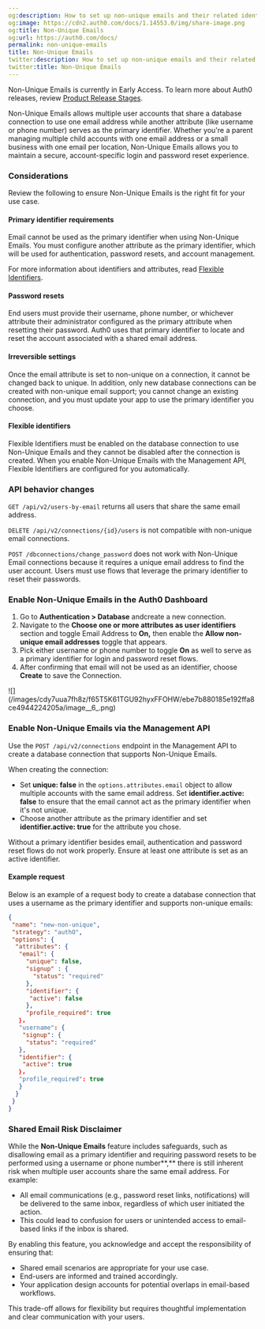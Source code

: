 ```yaml
---
og:description: How to set up non-unique emails and their related identifiers
og:image: https://cdn2.auth0.com/docs/1.14553.0/img/share-image.png
og:title: Non-Unique Emails
og:url: https://auth0.com/docs/
permalink: non-unique-emails
title: Non-Unique Emails
twitter:description: How to set up non-unique emails and their related identifiers
twitter:title: Non-Unique Emails
---
```


<Callout icon="file-lines" color="#0EA5E9" iconType="regular">

Non-Unique Emails is currently in Early Access. To learn more about Auth0 releases, review [Product Release Stages](/docs/troubleshoot/product-lifecycle/product-release-stages).

</Callout>

Non-Unique Emails allows multiple user accounts that share a database connection to use one email address while another attribute (like username or phone number) serves as the primary identifier. Whether you're a parent managing multiple child accounts with one email address or a small business with one email per location, Non-Unique Emails allows you to maintain a secure, account-specific login and password reset experience.

### Considerations

Review the following to ensure Non-Unique Emails is the right fit for your use case.

#### Primary identifier requirements

Email cannot be used as the primary identifier when using Non-Unique Emails. You must configure another attribute as the primary identifier, which will be used for authentication, password resets, and account management.

For more information about identifiers and attributes, read [Flexible Identifiers](/docs/authenticate/database-connections/flexible-identifiers-and-attributes).

#### Password resets

End users must provide their username, phone number, or whichever attribute their administrator configured as the primary attribute when resetting their password. Auth0 uses that primary identifier to locate and reset the account associated with a shared email address.

#### Irreversible settings

Once the email attribute is set to non-unique on a connection, it cannot be changed back to unique. In addition, only new database connections can be created with non-unique email support; you cannot change an existing connection, and you must update your app to use the primary identifier you choose.

#### Flexible identifiers

Flexible Identifiers must be enabled on the database connection to use Non-Unique Emails and they cannot be disabled after the connection is created. When you enable Non-Unique Emails with the <Tooltip tip="" cta="View Glossary" href="/docs/glossary?term=Management+API">Management API</Tooltip>, Flexible Identifiers are configured for you automatically.

### API behavior changes

`GET /api/v2/users-by-email` returns all users that share the same email address.

`DELETE /api/v2/connections/{id}/users` is not compatible with non-unique email connections.

`POST /dbconnections/change_password` does not work with Non-Unique Email connections because it requires a unique email address to find the user account. Users must use flows that leverage the primary identifier to reset their passwords.

### Enable Non-Unique Emails in the Auth0 Dashboard

1. Go to **Authentication > Database** andcreate a new connection.
2. Navigate to the **Choose one or more attributes as user identifiers** section and toggle Email Address to **On,** then enable the **Allow non-unique email addresses** toggle that appears.
3. Pick either username or phone number to toggle **On** as well to serve as a primary identifier for login and password reset flows.
4. After confirming that email will not be used as an identifier, choose **Create** to save the Connection.

<Frame>![](/images/cdy7uua7fh8z/f65T5K61TGU92hyxFFOHW/ebe7b880185e192ffa8ce4944224205a/image__6_.png)</Frame>

### Enable Non-Unique Emails via the Management API

Use the `POST /api/v2/connections` endpoint in the Management API to create a database connection that supports Non-Unique Emails.

When creating the connection:

* Set **unique: false** in the `options.attributes.email` object to allow multiple accounts with the same email address. Set **identifier.active: false** to ensure that the email cannot act as the primary identifier when it's not unique.
* Choose another attribute as the primary identifier and set **identifier.active: true** for the attribute you chose.

Without a primary identifier besides email, authentication and password reset flows do not work properly. Ensure at least one attribute is set as an active identifier.

#### Example request

Below is an example of a request body to create a database connection that uses a username as the primary identifier and supports non-unique emails:

```json lines expandable
{
 "name": "new-non-unique",
 "strategy": "authO",
 "options": {
  "attributes": {
   "email": {
     "unique": false,
     "signup" : {
       "status": "required"
     },
     "identifier": {
      "active": false
     },
     "profile_required": true
   ｝，
   "username": {
    "signup": {
     "status": "required"
   },
   "identifier": {
    "active": true
   ｝，
   "profile_required": true
   }
  }
 }
}
```






### Shared Email Risk Disclaimer

While the **Non-Unique Emails** feature includes safeguards, such as disallowing email as a primary identifier and requiring password resets to be performed using a username or phone number**,** there is still inherent risk when multiple user accounts share the same email address. For example:

* All email communications (e.g., password reset links, notifications) will be delivered to the same inbox, regardless of which user initiated the action.
* This could lead to confusion for users or unintended access to email-based links if the inbox is shared.

By enabling this feature, you acknowledge and accept the responsibility of ensuring that:

* Shared email scenarios are appropriate for your use case.
* End-users are informed and trained accordingly.
* Your application design accounts for potential overlaps in email-based workflows.

This trade-off allows for flexibility but requires thoughtful implementation and clear communication with your users.